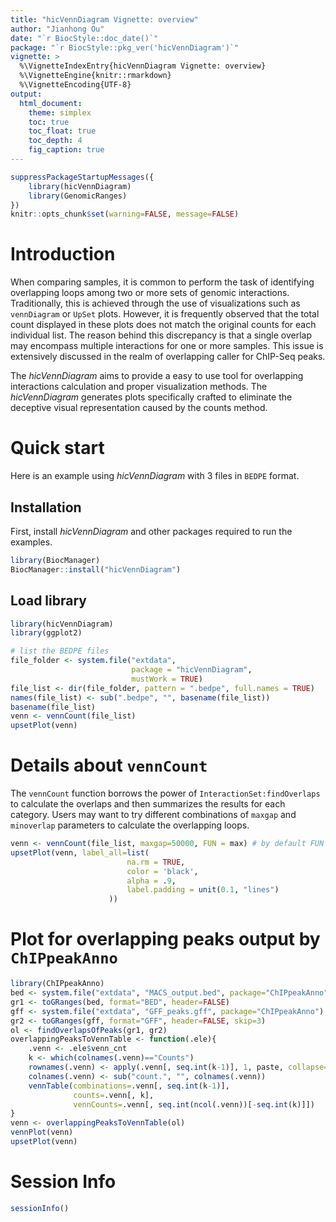 ```yaml
---
title: "hicVennDiagram Vignette: overview"
author: "Jianhong Ou"
date: "`r BiocStyle::doc_date()`"
package: "`r BiocStyle::pkg_ver('hicVennDiagram')`"
vignette: >
  %\VignetteIndexEntry{hicVennDiagram Vignette: overview}
  %\VignetteEngine{knitr::rmarkdown}
  %\VignetteEncoding{UTF-8}
output:
  html_document:
    theme: simplex
    toc: true
    toc_float: true
    toc_depth: 4
    fig_caption: true
---
```


```r
suppressPackageStartupMessages({
    library(hicVennDiagram)
    library(GenomicRanges)
})
knitr::opts_chunk$set(warning=FALSE, message=FALSE)
```

# Introduction
When comparing samples, it is common to perform the task of identifying 
overlapping loops among two or more sets of genomic interactions.
Traditionally, this is achieved through the use of visualizations such as
`vennDiagram` or `UpSet` plots.
However, it is frequently observed that the total count displayed in these
plots does not match the original counts for each individual list.
The reason behind this discrepancy is that a single overlap may encompass
multiple interactions for one or more samples.
This issue is extensively discussed in the realm of overlapping caller
for ChIP-Seq peaks.

The _hicVennDiagram_ aims to provide a easy to use tool for overlapping
interactions calculation and proper visualization methods. The _hicVennDiagram_
generates plots specifically crafted to eliminate the deceptive visual
representation caused by the counts method.

# Quick start

Here is an example using _hicVennDiagram_ with 3 files in `BEDPE` format.

## Installation
First, install _hicVennDiagram_ and other packages required to run 
the examples.

```r
library(BiocManager)
BiocManager::install("hicVennDiagram")
```
## Load library

```r
library(hicVennDiagram)
library(ggplot2)
```


```r
# list the BEDPE files
file_folder <- system.file("extdata",
                           package = "hicVennDiagram",
                           mustWork = TRUE)
file_list <- dir(file_folder, pattern = ".bedpe", full.names = TRUE)
names(file_list) <- sub(".bedpe", "", basename(file_list))
basename(file_list)
venn <- vennCount(file_list)
upsetPlot(venn)
```

# Details about `vennCount`
The `vennCount` function borrows the power of `InteractionSet:findOverlaps` to
calculate the overlaps and then summarizes the results for each category.
Users may want to try different combinations of `maxgap` and `minoverlap`
parameters to calculate the overlapping loops.
```r
venn <- vennCount(file_list, maxgap=50000, FUN = max) # by default FUN = min
upsetPlot(venn, label_all=list(
                          na.rm = TRUE,
                          color = 'black',
                          alpha = .9,
                          label.padding = unit(0.1, "lines")
                      ))
```

# Plot for overlapping peaks output by `ChIPpeakAnno`

```r
library(ChIPpeakAnno)
bed <- system.file("extdata", "MACS_output.bed", package="ChIPpeakAnno")
gr1 <- toGRanges(bed, format="BED", header=FALSE)
gff <- system.file("extdata", "GFF_peaks.gff", package="ChIPpeakAnno")
gr2 <- toGRanges(gff, format="GFF", header=FALSE, skip=3)
ol <- findOverlapsOfPeaks(gr1, gr2)
overlappingPeaksToVennTable <- function(.ele){
    .venn <- .ele$venn_cnt
    k <- which(colnames(.venn)=="Counts")
    rownames(.venn) <- apply(.venn[, seq.int(k-1)], 1, paste, collapse="")
    colnames(.venn) <- sub("count.", "", colnames(.venn))
    vennTable(combinations=.venn[, seq.int(k-1)],
              counts=.venn[, k],
              vennCounts=.venn[, seq.int(ncol(.venn))[-seq.int(k)]])
}
venn <- overlappingPeaksToVennTable(ol)
vennPlot(venn)
upsetPlot(venn)
```

# Session Info
```r
sessionInfo()
```

